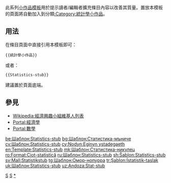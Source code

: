 <noinclude>{{template doc page viewed directly}}</noinclude>
<!-- 在本行下編輯模板說明 -->
此系列[[:Category:小作品模板|小作品模板]]用於提示讀者/編輯者擴充條目內容以改善其質量。置放本模板的頁面將自動加入到分類[[:Category:統計學小作品]]。
== 用法 ==
在條目頁面中直接引用本模板即可：
<pre>{{統計學小作品}}
</pre>
或者：
<pre>{{Statistics-stub}}
</pre>
建議置於頁面底端。
== 參見 ==
* [[Wikipedia:經濟興趣小組維基人列表]]
* [[Portal:經濟學]]
* [[Portal:數學]]
<includeonly>
<!-- 本行下加入模板的分類 -->
[[Category:數學小作品模板|S]]
[[Category:經濟小作品模板|S]]
[[Category:統計學小作品|*]]
<!-- 本行下加入模板的跨語言鏈接 -->
[[be:Шаблон:Statistics-stub]]
[[bg:Шаблон:Статистика-мъниче]]
[[cv:Шаблон:Statistics-stub]]
[[cy:Nodyn:Eginyn ystadegaeth]]
[[en:Template:Statistics-stub]]
[[mk:Шаблон:Статистика-никулец]]
[[ro:Format:Ciot-statistică]]
[[ru:Шаблон:Statistics-stub]]
[[sh:Šablon:Statistics-stub]]
[[sv:Mall:Statistikstub]]
[[tg:Шаблон:Омор-нопурра]]
[[tr:Şablon:İstatistik-taslak]]
[[uk:Шаблон:Statistics-stub]]
[[uz:Andoza:Stat-stub]]
</includeonly>